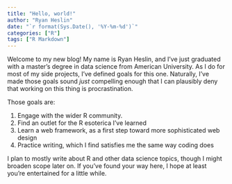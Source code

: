```yaml
---
title: "Hello, world!"
author: "Ryan Heslin"
date: "`r format(Sys.Date(), '%Y-%m-%d')`"
categories: ["R"]
tags: ["R Markdown"]
---
```


Welcome to my new blog!
My name is Ryan Heslin, and I've just graduated with a master's degree in data science 
from American University. As I do for most of my side projects, I've defined goals for this one. Naturally, I've made those goals sound _just_ compelling enough that I can plausibly deny that working on this thing is procrastination.

Those goals are: 

1. Engage with the wider R community. 
2. Find an outlet for the R esoterica I've learned
3. Learn a web framework, as a first step toward more sophisticated web design 
4. Practice writing, which 
   I find satisfies me the same way coding does

I plan to mostly write about R and other data science topics, though I might broaden scope later on. 
If you've found your way here, I hope at least you're entertained for a little while.
